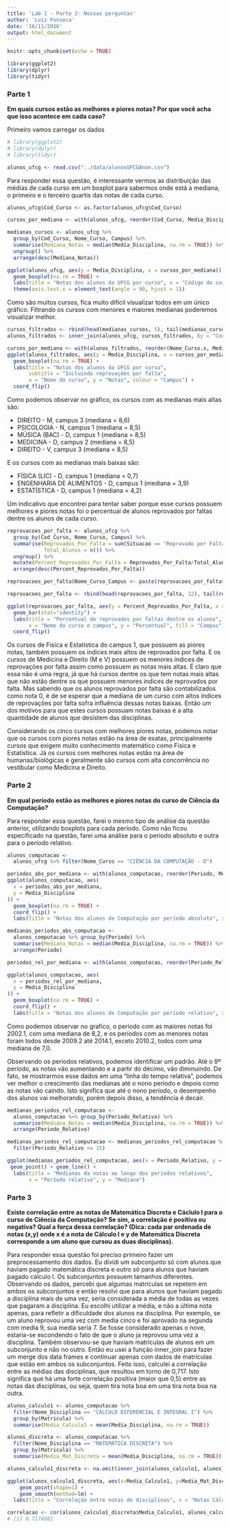 ```yaml
---
title: 'Lab 1 - Parte 2: Nossas perguntas'
author: 'Luiz Fonseca'
date: '16/11/2016'
output: html_document
---
```


```r
knitr::opts_chunk$set(echo = TRUE)

library(ggplot2)
library(dplyr)
library(tidyr)
```

### Parte 1
<b> Em quais cursos estão as melhores e piores notas? Por que você acha que isso acontece em cada caso? </b>

<p> Primeiro vamos carregar os dados </p>
```r
# library(ggplot2)
# library(dplyr)
# library(tidyr)

alunos_ufcg <- read.csv("../data/alunosUFCGAnon.csv")
```

<p>Para responder essa questão, é interessante vermos as distribuição das médias de cada curso em um boxplot para sabermos onde está a mediana, o primeiro e o terceiro quartis das notas de cada curso. </p>

```r
alunos_ufcg$Cod_Curso <- as.factor(alunos_ufcg$Cod_Curso)

cursos_por_mediana <- with(alunos_ufcg, reorder(Cod_Curso, Media_Disciplina, median, na.rm = TRUE))

medianas_cursos <- alunos_ufcg %>% 
  group_by(Cod_Curso, Nome_Curso, Campus) %>%
  summarise(Mediana_Notas = median(Media_Disciplina, na.rm = TRUE)) %>% 
  ungroup() %>%
  arrange(desc(Mediana_Notas))

ggplot(alunos_ufcg, aes(y = Media_Disciplina, x = cursos_por_mediana)) +
  geom_boxplot(na.rm = TRUE) +
  labs(title = "Notas dos alunos da UFCG por curso", x = "Código do curso", y = "Notas") +
  theme(axis.text.x = element_text(angle = 90, hjust = 1))
```

<p> Como são muitos cursos, fica muito difícil visualizar todos em um único gráfico. Filtrando os cursos com menores e maiores medianas poderemos visualizar melhor. </p>

```r
cursos_filtrados <- rbind(head(medianas_cursos, 5), tail(medianas_cursos, 5))
alunos_filtrados <- inner_join(alunos_ufcg, cursos_filtrados, by = "Cod_Curso")

cursos_por_mediana <- with(alunos_filtrados, reorder(Nome_Curso.x, Media_Disciplina, median, na.rm = TRUE))
ggplot(alunos_filtrados, aes(y = Media_Disciplina, x = cursos_por_mediana, colour = as.factor(Campus.x))) +
  geom_boxplot(na.rm = TRUE) +
  labs(title = "Notas dos alunos da UFCG por curso",
       subtitle = "Incluindo reprovações por falta",
       x = "Nome do curso", y = "Notas", colour = "Campus") +
  coord_flip()
```

<p> Como podemos observar no gráfico, os cursos com as medianas mais altas são:
<ul>
<li> DIREITO - M, campus 3 (mediana = 8,6) </li>
<li> PSICOLOGIA - N, campus 1 (mediana = 8,5) </li>
<li> MÚSICA (BAC) - D, campus 1 (mediana = 8,5) </li>
<li> MEDICINA - D, campus 2 (mediana = 8,5) </li>
<li> DIREITO - V, campus 3 (mediana = 8,5) </li>
</ul>

E os cursos com as medianas mais baixas são:
<ul>
<li> FÍSICA (LIC) - D, campus 1 (mediana = 0,7) </li>
<li> ENGENHARIA DE ALIMENTOS - D, campus 1 (mediana = 3,9) </li>
<li> ESTATÍSTICA - D, campus 1 (mediana = 4,2) </li>
</ul>

Um indicativo que encontrei para tentar saber porque esse cursos possuem melhores e piores notas foi o percentual de alunos reprovados por faltas dentre os alunos de cada curso. </p>
```r
reprovacoes_por_falta <- alunos_ufcg %>%
  group_by(Cod_Curso, Nome_Curso, Campus) %>%
  summarise(Reprovados_Por_Falta = sum(Situacao == "Reprovado por Falta"),
            Total_Alunos = n()) %>%
  ungroup() %>%
  mutate(Percent_Reprovados_Por_Falta = Reprovados_Por_Falta/Total_Alunos) %>%
  arrange(desc(Percent_Reprovados_Por_Falta))

reprovacoes_por_falta$Nome_Curso_Campus <- paste(reprovacoes_por_falta$Nome_Curso, reprovacoes_por_falta$Campus, sep = " - ")

reprovacoes_por_falta <- rbind(head(reprovacoes_por_falta, 12), tail(reprovacoes_por_falta, 12))

ggplot(reprovacoes_por_falta, aes(y = Percent_Reprovados_Por_Falta, x = reorder(Nome_Curso_Campus, Percent_Reprovados_Por_Falta), fill = as.factor(Campus))) +
  geom_bar(stat="identity") +
  labs(title = "Percentual de reprovados por faltas dentre os alunos",
       x = "Nome do curso e campus", y = "Percentual", fill = "Campus") +
  coord_flip()
```

<p> Os cursos de Física e Estatística do campus 1, que possuem as piores notas, também possuem os índices mais altos de reprovados por falta. E os cursos de Medicina e Direito (M e V) possuem os menores índices de reprovações por falta assim como possuem as notas mais altas. É claro que essa não é uma regra, já que há cursos dentre os que tem notas mais altas que não estão dentre os que possuem menores indices de reprovados por falta. Mas sabendo que os alunos reprovados por falta são contabilizados como nota 0, é de se esperar que a mediana de um curso com altos índices de reprovações por falta sofra influência dessas notas baixas. Então um dos motivos para que estes cursos possuam notas baixas é a alta quantidade de alunos que desistem das disciplinas. </p>

<p> Considerando os cinco cursos com melhores piores notas, podemos notar que os cursos com piores notas estão na área de exatas, principalmente cursos que exigem muito conhecimento matemático como Física e Estatística. Já os cursos com melhores notas estão na área de humanas/biológicas e geralmente são cursos com alta concorrência no vestibular como Medicina e Direito.</p>

### Parte 2
<b>Em qual período estão as melhores e piores notas do curso de Ciência da Computação?</b>

<p> Para responder essa questão, farei o mesmo tipo de análise da questão anterior, utilizando boxplots para cada período. Como não ficou especificado na questão, farei uma análise para o período absoluto e outra para o período relativo.</p>

```r
alunos_computacao <-
  alunos_ufcg %>% filter(Nome_Curso == "CIÊNCIA DA COMPUTAÇÃO - D")

periodos_abs_por_mediana <- with(alunos_computacao, reorder(Periodo, Media_Disciplina, median, na.rm = TRUE))
ggplot(alunos_computacao, aes(
  x = periodos_abs_por_mediana,
  y = Media_Disciplina
)) +
  geom_boxplot(na.rm = TRUE) +
  coord_flip() +
  labs(title = "Notas dos alunos de Computação por período absoluto", x = "Períodos", y = "Notas")

medianas_periodos_abs_computacao <-
  alunos_computacao %>% group_by(Periodo) %>%
  summarise(Mediana_Notas = median(Media_Disciplina, na.rm = TRUE)) %>% 
  arrange(Periodo)

periodos_rel_por_mediana <- with(alunos_computacao, reorder(Periodo_Relativo, Media_Disciplina, median, na.rm = TRUE))

ggplot(alunos_computacao, aes(
  x = periodos_rel_por_mediana,
  y = Media_Disciplina
)) +
  geom_boxplot(na.rm = TRUE) +
  coord_flip() +
  labs(title = "Notas dos alunos de Computação por período relativo", x = "Períodos", y = "Notas")
```
 
<p> Como podemos observar no grafico, o período com as maiores notas foi 2002.1, com uma mediana de 8,2, e os períodos com as menores notas foram todos desde 2009.2 até 2014.1, exceto 2010.2, todos com uma mediana de 7,0. </p>

<p> Observando os períodos relativos, podemos identificar um padrão. Até o 9º período, as notas vão aumentando e a partir do décimo, vão diminuindo. De fato, se mostrarmos esse dados em uma "linha do tempo relativa", podemos ver melhor o crescimento das medianas até o nono período e depois como as notas vão caindo. Isto significa que até o nono período, o desempenho dos alunos vai melhorando, porém depois disso, a tendência é decair. </p>

```r
medianas_periodos_rel_computacao <-
  alunos_computacao %>% group_by(Periodo_Relativo) %>%
  summarise(Mediana_Notas = median(Media_Disciplina, na.rm = TRUE)) %>% 
  arrange(Periodo_Relativo)

medianas_periodos_rel_computacao <- medianas_periodos_rel_computacao %>%
  filter(Periodo_Relativo <= 15)

ggplot(medianas_periodos_rel_computacao, aes(x = Periodo_Relativo, y = Mediana_Notas)) +
 geom_point() + geom_line() +
  labs(title = "Medianas da notas ao longo dos períodos relativos", 
       x = "Período relativo", y = "Mediana")

```

### Parte 3
<b>Existe correlação entre as notas de Matemática Discreta e Cáclulo I para o curso de Ciência da Computação? Se sim, a correlação é positiva ou negativa? Qual a força dessa correlação? (Dica: cada par ordenada de notas (x,y) onde x é a nota de Cálculo I e y de Matemática Discreta corresponde a um aluno que cursou as duas disciplinas). </b>
 
<p> Para responder essa questão foi preciso primeiro fazer um preprocessamento dos dados. Eu dividi um subconjunto só com alunos que haviam pagado matemática discreta e outro só para alunos que haviam pagado cálculo I. Os subconjuntos possuem tamanhos diferentes. Observando os dados, percebi que algumas matrículas se repetem em ambos os subconjuntos e então resolvi que para alunos que haviam pagado a disciplina mais de uma vez, seria considerada a média de todas as vezes que pagaram a disciplina. Eu escolhi utilizar a média, e não a última nota apenas, para refletir a dificuldade dos alunos na disciplina. Por exemplo, se um aluno reprovou uma vez com media cinco e foi aprovado na segunda com media 9, sua media seria 7. Se fosse considerado apenas o nove, estaria-se escondendo o fato de que o aluno ja reprovou uma vez a disciplina. Também observou-se que haviam matrículas de alunos em um subconjunto e não no outro. Então eu usei a função inner_join para fazer um merge dos data frames e continuar apenas com dados de matrículas que estão em ambos os subconjuntos. Feito isso, calculei a correlação entre as médias das disciplinas, que resultou em torno de 0,717. Isto significa que há uma forte correlação positiva (maior que 0,5) entre as notas das disciplinas, ou seja, quem tira nota boa em uma tira nota boa na outra. </p>
 
```r
alunos_calculo1 <- alunos_computacao %>%
  filter(Nome_Disciplina == "CALCULO DIFERENCIAL E INTEGRAL I") %>%
  group_by(Matricula) %>%
  summarise(Media_Calculo1 = mean(Media_Disciplina, na.rm = TRUE))

alunos_discreta <- alunos_computacao %>%
  filter(Nome_Disciplina == "MATEMÁTICA DISCRETA") %>%
  group_by(Matricula) %>%
  summarise(Media_Mat_Discreta = mean(Media_Disciplina, na.rm = TRUE))

alunos_calculo1_discreta <- na.omit(inner_join(alunos_calculo1, alunos_discreta, "Matricula"))

ggplot(alunos_calculo1_discreta, aes(x=Media_Calculo1, y=Media_Mat_Discreta)) +
    geom_point(shape=1) +
    geom_smooth(method=lm) + 
  labs(title = "Correlação entre notas de disciplinas", x = "Notas Cálculo I", y = "Notas Matemática Discreta")

correlacao <- cor(alunos_calculo1_discreta$Media_Calculo1, alunos_calculo1_discreta$Media_Mat_Discreta)
# [1] 0.7174981
```

